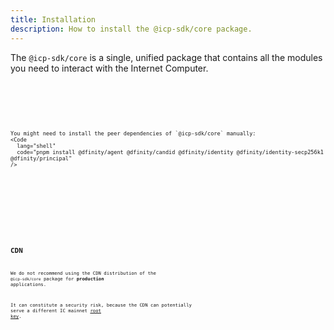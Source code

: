 ```yaml
---
title: Installation
description: How to install the @icp-sdk/core package.
---
```



The `@icp-sdk/core` is a single, unified package that contains all the modules you need to interact with the Internet Computer.

<Tabs>
  <TabItem label="npm" icon="npm">
    <Code lang="shell" code="npm install @icp-sdk/core" />
  </TabItem>
  <TabItem label="pnpm" icon="pnpm">
    <Code lang="shell" code="pnpm add @icp-sdk/core" />

    You might need to install the peer dependencies of `@icp-sdk/core` manually:
    <Code
      lang="shell"
      code="pnpm install @dfinity/agent @dfinity/candid @dfinity/identity @dfinity/identity-secp256k1 @dfinity/principal"
    />
  </TabItem>
  <TabItem label="bun" icon="bun">
    <Code lang="shell" code="bun add @icp-sdk/core" />
  </TabItem>
  <TabItem label="yarn" icon="seti:yarn">
    <Code lang="shell" code="yarn add @icp-sdk/core" />
  </TabItem>
</Tabs>

## CDN

We do not recommend using the CDN distribution of the `@icp-sdk/core` package for **production** applications.

It can constitute a security risk, because the CDN can potentially serve a different IC mainnet [root key](https://internetcomputer.org/docs/references/ic-interface-spec/#root-of-trust).
